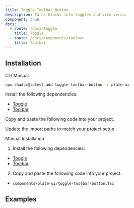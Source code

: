 ```yaml
---
title: Toggle Toolbar Button
description: Turns blocks into toggles and vice-versa.
component: true
docs:
  - route: /docs/toggle
    title: Toggle
  - route: /docs/components/toolbar
    title: Toolbar
---
```


## Installation

<Tabs defaultValue="cli">

<TabsList>
<TabsTrigger value="cli">CLI</TabsTrigger>
<TabsTrigger value="manual">Manual</TabsTrigger>
</TabsList>
<TabsContent value="cli">

```bash
npx shadcx@latest add toggle-toolbar-button -r plate-ui
```

</TabsContent>

<TabsContent value="manual">

<Steps>

<Step>

Install the following dependencies:

- [Toggle](/docs/toggle)
- [Toolbar](/docs/components/toolbar)

</Step>

<Step>

Copy and paste the following code into your project.

</Step>

<ComponentSource name="toggle-toolbar-button" />

<Step>

Update the import paths to match your project setup.

</Step>

</Steps>

</TabsContent>

</Tabs>

<Accordion type="single" collapsible>
<AccordionItem value="manual-installation">
<AccordionTrigger>Manual Installation</AccordionTrigger>
<AccordionContent>

1. Install the following dependencies:

- [Toggle](/docs/toggle)
- [Toolbar](/docs/components/toolbar)

2. Copy and paste the following code into your project.

- `components/plate-ui/toggle-toolbar-button.tsx`

<ComponentSource name="toggle-toolbar-button" />

</AccordionContent>

</AccordionItem>
</Accordion>

## Examples

<ComponentPreview name="playground-demo" id="toggle" />

<ComponentSource src="../../templates/plate-playground-template/src/components/plate-ui/fixed-toolbar-buttons.tsx" />
